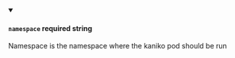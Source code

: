 
<details className="config-field" data-expandable="false" open>
<summary>

#### `namespace` <span class="config-field-required" data-required="false">required</span> <span class="config-field-type">string</span> <span class="config-field-default"></span>

Namespace is the namespace where the kaniko pod should be run

</summary>



</details>
